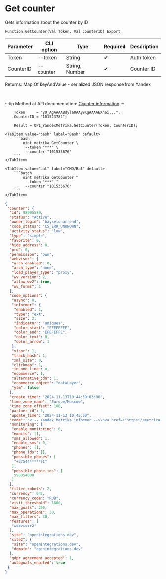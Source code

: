 ﻿---
sidebar_position: 3
description: Get counter and other functions to work with Yandex Metrika in the Open Integration Package, a free open-source integration library for 1C:Enterprise 8, OneScript and CLI
keywords: [1C, 1С, 1С:Enterprise, 1С:Enterprise 8.3, API, Integration, Services, Exchange, OneScript, CLI, Yandex Metrika]
---


# Get counter
 Gets information about the counter by ID



`Function GetCounter(Val Token, Val CounterID) Export`

  | Parameter | CLI option | Type | Required | Description |
  |-|-|-|-|-|
  | Token | --token | String | &#x2714; | Auth token |
  | CounterID | --counter | String, Number | &#x2714; | Counter ID |

  
  Returns:  Map Of KeyAndValue - serialized JSON response from Yandex

<br/>

:::tip
Method at API documentation: [Counter information](https://yandex.ru/dev/metrika/en/management/openapi/counter/counter)
:::
<br/>



```bsl title="1C:Enterprise/OneScript code example"
    Token     = "y0_AgAAAABdylaOAAy9KgAAAAEXh6i...";
    CounterID = "101523782";

    Result = OPI_YandexMetrika.GetCounter(Token, CounterID);
```
 

 <Tabs>
  
    <TabItem value="bash" label="Bash" default>
        ```bash
            oint metrika GetCounter \
             --token "***" \
             --counter "101535676"
        ```
    </TabItem>
  
    <TabItem value="bat" label="CMD/Bat" default>
        ```batch
            oint metrika GetCounter ^
             --token "***" ^
             --counter "101535676"
        ```
    </TabItem>
</Tabs>


```json title="Result"
{
 "counter": {
  "id": 98905589,
  "status": "Active",
  "owner_login": "bayselonarrend",
  "code_status": "CS_ERR_UNKNOWN",
  "activity_status": "low",
  "type": "simple",
  "favorite": 0,
  "hide_address": 0,
  "pro": 0,
  "permission": "own",
  "webvisor": {
   "arch_enabled": 0,
   "arch_type": "none",
   "load_player_type": "proxy",
   "wv_version": 2,
   "allow_wv2": true,
   "wv_forms": 1
  },
  "code_options": {
   "async": 0,
   "informer": {
    "enabled": 1,
    "type": "ext",
    "size": 2,
    "indicator": "uniques",
    "color_start": "EEEEEEEE",
    "color_end": "EFEFEFFE",
    "color_text": 0,
    "color_arrow": 1
   },
   "visor": 1,
   "track_hash": 1,
   "xml_site": 0,
   "clickmap": 1,
   "in_one_line": 0,
   "ecommerce": 1,
   "alternative_cdn": 1,
   "ecommerce_object": "dataLayer",
   "ytm": false
  },
  "create_time": "2024-11-13T10:44:59+03:00",
  "time_zone_name": "Europe/Moscow",
  "time_zone_offset": 180,
  "partner_id": 0,
  "update_time": "2024-11-13 10:45:00",
  "code": "<!-- Yandex.Metrika informer -->\n<a href=\"https://metrica.yandex.com/stat/?id=98905589&amp;from=informer\" target=\"_blank\" rel=\"nofollow\">\n    <img src=\"//bs.yandex.ru/informer/98905589/2_1_EEEEEEEE_EFEFEFFE_0_uniques\"\n         style=\"width:80px; height:31px; border:0;\"\n         alt=\"Yandex.Metrica\"\n         title=\"Yandex.Metrica: data for today (unique users)\"\n        onclick=\"try{Ya.Metrika.informer({i:this,id:98905589,lang:'en'});return false}catch(e){}\"/>\n</a>\n<!-- /Yandex.Metrika informer -->\n\n<!-- Yandex.Metrika counter -->\n<script type=\"text/javascript\">\n    (function(m,e,t,r,i,k,a){\n        m[i]=m[i]||function(){(m[i].a=m[i].a||[]).push(arguments)};\n        m[i].l=1*new Date();\n        k=e.createElement(t),a=e.getElementsByTagName(t)[0],k.async=1,k.src=r,a.parentNode.insertBefore(k,a)\n    })(window, document,'script','//mc.webvisor.org/metrika/tag_ww.js', 'ym');\n\n    ym(98905589, 'init', {accurateTrackBounce:true, trackLinks:true, webvisor:true, trackHash:true, clickmap:true, ecommerce:\"dataLayer\", params: {__ym: {isFromApi: 'yesIsFromApi'}}});\n</script>\n<noscript><div><img src=\"https://mc.yandex.ru/watch/98905589\" style=\"position:absolute; left:-9999px;\" alt=\"\" /></div></noscript>\n<!-- /Yandex.Metrika counter -->\n\n\n",
  "monitoring": {
   "enable_monitoring": 0,
   "emails": [],
   "sms_allowed": 1,
   "enable_sms": 0,
   "phones": [],
   "phone_ids": [],
   "possible_phones": [
    "+37544*****91"
   ],
   "possible_phone_ids": [
    598854008
   ]
  },
  "filter_robots": 2,
  "currency": 643,
  "currency_code": "RUB",
  "visit_threshold": 1800,
  "max_goals": 200,
  "max_operations": 30,
  "max_filters": 30,
  "features": [
   "webvisor2"
  ],
  "site": "openintegrations.dev",
  "site2": {
   "site": "openintegrations.dev",
   "domain": "openintegrations.dev"
  },
  "gdpr_agreement_accepted": 1,
  "autogoals_enabled": true
 }
}
```
